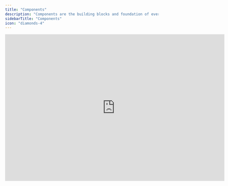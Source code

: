```yaml
---
title: "Components"
description: "Components are the building blocks and foundation of every financial model."
sidebarTitle: "Components"
icon: "diamonds-4"
---
```


<iframe width="720" height="482" src="https://www.loom.com/embed/041349e2719748eb92cfec34e9a4ac95?sid=122b4d60-67be-47c8-bbb5-e3a6bdb9747c" frameborder="0" webkitallowfullscreen mozallowfullscreen allowfullscreen />

## Overview

Components are the fundamental building blocks of every financial model in Francis. Familiarizing yourself with the five components' use cases can significantly reduce the time spent on modeling. Understanding when to use rows instead of calculations or groups instead of sections will simplify structuring your model to align with other features in Francis.

## Basics

### Rows

Rows should feel familiar to users who have prior experience working with spreadsheets. Rows are used to create forecasts and follow up on actuals. You can create formulas in separate cells and map them to your general ledger to pull in actuals.

The important thing to note about rows is that you can link data from connected sources to any row in your model. By going to the [_Mappings_](/documentation/modeling/mappings) view in your model, you can map your general ledger accounts to rows in your model, allowing you to populate rows with actuals directly from your connected systems.

<Tip>
  Rows that include mappings will have a green connection indicator showing that they are connected to an external data source. Rows without mappings will show a gray indicator.
</Tip>

### Calculations

Calculations are used to perform time-consistent calculations, meaning that any numbers or formulas input into a calculation are the same across all periods in your model. Calculations are best used when a value is derived from values in other rows. The most common use cases for calculations are:

- Subtotals and margins
- Key performance indicators (KPIs)
- Cash flow statement calculations

<Tip>
  When modeling the cash flow statement, use calculations to make reference on your P&L and balance sheet to calculate cash movements for the period using the indirect method.
</Tip>

### Groups

Groups serve as containers for rows and calculations and are typically used to define the structure of sections. By default, groups automatically sum the values of rows and calculations contained within. Commonly grouped line items include:

- Revenue streams
- Direct costs
- OPEX
- Assets
- Liabilities
- Equity

<Tip>
  When possible, reference groups instead of rows or calculations. Groups will automatically capture the addition of new rows or calculations, eliminating the need for manual updates to cell references as you continue to expand your model.
</Tip>

### Sections

Sections allow you to define the layout of your model and won't impact numbers or calculations. Sections can contain groups, rows, and calculations. How many sections you want to split your model into is up to you. Common sections include:

- Profit and loss
- Balance sheet
- Cash flow
- Revenue forecasts
- Assumptions or drivers

<Tip>
  Consider your desired reporting format before structuring your model, as PDF reports are generated by selecting which sections to include.
</Tip>

### Sheets

Sheets allow you to separate your model into multiple sheets. Their behavior is similar to that of tabs in other spreadsheets, and you can easily make [formula](/documentation/modeling/formulas) references across sheets.

<Tip>
  Drag and drop components across sheets to reorganize your model. Francis' [formula syntax](/documentation/features/modeling/formulas) ensures that components can easily change position without breaking references.
</Tip>